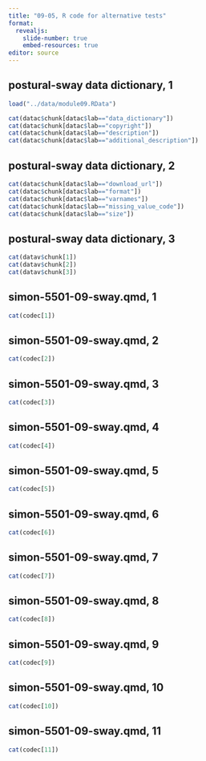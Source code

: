 ```yaml
---
title: "09-05, R code for alternative tests"
format: 
  revealjs:
    slide-number: true
    embed-resources: true
editor: source
---
```


## postural-sway data dictionary, 1

```r
load("../data/module09.RData")

cat(datac$chunk[datac$lab=="data_dictionary"])
cat(datac$chunk[datac$lab=="copyright"])
cat(datac$chunk[datac$lab=="description"])
cat(datac$chunk[datac$lab=="additional_description"])
```

## postural-sway data dictionary, 2

```r
cat(datac$chunk[datac$lab=="download_url"])
cat(datac$chunk[datac$lab=="format"])
cat(datac$chunk[datac$lab=="varnames"])
cat(datac$chunk[datac$lab=="missing_value_code"])
cat(datac$chunk[datac$lab=="size"])
```

## postural-sway data dictionary, 3

```r
cat(datav$chunk[1])
cat(datav$chunk[2])
cat(datav$chunk[3])
```

## simon-5501-09-sway.qmd, 1

```r
cat(codec[1])
```

## simon-5501-09-sway.qmd, 2

```r
cat(codec[2])
```

## simon-5501-09-sway.qmd, 3

```r
cat(codec[3])
```

## simon-5501-09-sway.qmd, 4

```r
cat(codec[4])
```

## simon-5501-09-sway.qmd, 5

```r
cat(codec[5])
```

## simon-5501-09-sway.qmd, 6

```r
cat(codec[6])
```

## simon-5501-09-sway.qmd, 7

```r
cat(codec[7])
```

## simon-5501-09-sway.qmd, 8

```r
cat(codec[8])
```

## simon-5501-09-sway.qmd, 9

```r
cat(codec[9])
```

## simon-5501-09-sway.qmd, 10

```r
cat(codec[10])
```

## simon-5501-09-sway.qmd, 11

```r
cat(codec[11])
```
